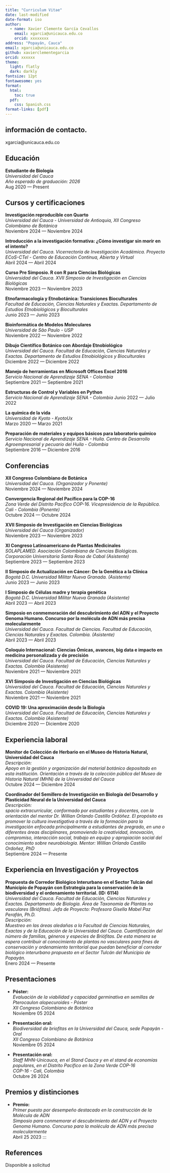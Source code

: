 ```yaml
---
title: "Curriculum Vitae"
date: last-modified
date-format: iso
author: 
  - name: Xavier Clemente García Cevallos
    email: xgarcia@unicauca.edu.co
    orcid: xxxxxxxx
address: "Popayán, Cauca"
email: xgarcia@unicauca.edu.co
github: xavierclementegarcia 
orcid: xxxxxx
theme:
  light: flatly
  dark: darkly
fontsize: 12pt
fontawesome: yes
format:
  html:
    toc: true
  pdf: 
    css: Spanish.css
format-links: [pdf]
---
```


## información de contacto.

::: {.print-only .contact-block}
xgarcia\@unicauca.edu.co
:::

## Educación

**Estudiante de Biología** <br> *Universidad del Cauca* <br> *Año esperado de graduación: 2026*<br>
[Aug 2020 --- Present]{.cvdate}

## Cursos y certificaciones

**Investigación reproducible con Quarto** <br> *Universidad del Cauca - Universidad de Antioquia, XII Congreso Colombiano de Botánica* <br>[Noviembre 2024 --- Noviembre 2024]{.cvdate}

**Introducción a la investigación formativa: ¿Cómo investigar sin morir en el intento?**<br> *Universidad del Cauca. Vicerrectoría de Investigación Académica. Proyecto ECoS-CTel - Centro de Educación Continua, Abierta y Virtual* <br> [Abril 2024 --- Abril 2024]{.cvdate}

**Curso Pre Simposio. R con R para Ciencias Biológicas** <br> *Universidad del Cauca. XVII Simposio de Investigación en Ciencias Biológicas*<br> [Noviembre 2023 --- Noviembre 2023]{.cvdate}

**Etnofarmacología y Etnobotánica: Transiciones Bioculturales** <br> *Facultad de Educación, Ciencias Naturales y Exactas. Departamento de Estudios Etnobiológicos y Bioculturales*<br> [Junio 2023 --- Junio 2023]{.cvdate}

**Bioinformática de Modelos Moleculares** <br> *Universidad de São Paulo - USP* <br>[Noviembre 2022 --- Noviembre 2022]{.cvdate}

**Dibujo Científico Botánico con Abordaje Etnobiológico** <br> *Universidad del Cauca. Facultad de Educación, Ciencias Naturales y Exactas. Departamento de Estudios Etnobiológicos y Bioculturales*<br> [Diciembre 2022 --- Diciembre 2022]{.cvdate}

**Manejo de herramientas en Microsoft Offices Excel 2016** <br> *Servicio Nacional de Aprendizaje SENA - Colombia*<br> [Septiembre 2021 --- Septiembre 2021]{.cvdate}

**Estructuras de Control y Variables en Python** <br> *Servicio Nacional de Aprendizaje SENA - Colombia* [Junio 2022 --- Julio 2022]{.cvdate}

**La química de la vida** <br> *Universidad de Kyoto - KyotoUx* <br>[Marzo 2020 --- Marzo 2021]{.cvdate}

**Preparación de materiales y equipos básicos para laboratorio químico** <br> *Servicio Nacional de Aprendizaje SENA - Huila. Centro de Desarrollo Agroempresarial y pecuario del Huila - Colombia*<br> [Septiembre 2016 --- Diciembre 2016]{.cvdate}

## Conferencias

**XII Congreso Colombiano de Botánica** <br> *Universidad del Cauca. (Organizador y Ponente)* <br>[Noviembre 2024 --- Noviembre 2024]{.cvdate}

**Convergencia Regional del Pacífico para la COP-16** <br> *Zona Verde del Distrito Pacífico COP-16. Vicepresidencia de la República. Cali - Colombia (Ponente)*<br> [Octubre 2024 --- Octubre 2024]{.cvdate}

**XVII Simposio de Investigación en Ciencias Biológicas** <br> *Universidad del Cauca (Organizador)*<br> [Noviembre 2023 --- Noviembre 2023]{.cvdate}

**XI Congreso Latinoamericano de Plantas Medicinales** <br> *SOLAPLAMED. Asociación Colombiana de Ciencias Biológicas. Corporación Universitaria Santa Rosa de Cabal (Asistente)* <br>[Septiembre 2023 --- Septiembre 2023]{.cvdate}

**II Simposio de Actualización en Cáncer: De la Genética a la Clínica** <br> *Bogotá D.C. Universidad Militar Nueva Granada. (Asistente)* <br>[Junio 2023 --- Junio 2023]{.cvdate}

**I Simposio de Células madre y terapia genética** <br> *Bogotá D.C. Universidad Militar Nueva Granada (Asistente)* <br>[Abril 2023 --- Abril 2023]{.cvdate}

**Simposio en conmemoración del descubrimiento del ADN y el Proyecto Genoma Humano. Concurso por la molécula de ADN más precisa molecularmente** <br> *Universidad del Cauca. Facultad de Ciencias. Facultad de Educación, Ciencias Naturales y Exactas. Colombia. (Asistente)*<br> [Abril 2023 --- Abril 2023]{.cvdate}

**Coloquio Internacional: Ciencias Ómicas, avances, big data e impacto en medicina personalizada y de precisión** <br> *Universidad del Cauca. Facultad de Educación, Ciencias Naturales y Exactas. Colombia (Asistente)* <br>[Noviembre 2021 --- Noviembre 2021]{.cvdate}

**XVI Simposio de Investigación en Ciencias Biológicas** <br> *Universidad del Cauca. Facultad de Educación, Ciencias Naturales y Exactas. Colombia (Asistente)* <br>[Noviembre 2021 --- Noviembre 2021]{.cvdate}

**COVID 19: Una aproximación desde la Biología** <br> *Universidad del Cauca. Facultad de Educación, Ciencias Naturales y Exactas. Colombia (Asistente)*<br> [Diciembre 2020 --- Diciembre 2020]{.cvdate}

## Experiencia laboral

**Monitor de Colección de Herbario en el Museo de Historia Natural, Universidad del Cauca** <br> *Descripción:* <br> *Apoyo en la gestión y organización del material botánico depositado en esta institución. Orientación a través de la colección pública del Museo de Historia Natural (MHN) de la Universidad del Cauca* <br>[Octubre 2024 --- Diciembre 2024]{.cvdate}

**Coordinador del Semillero de Investigación en Biología del Desarrollo y Plasticidad Neural de la Universidad del Cauca** <br> *Descripción:* <br> *spacio extracurricular, conformado por estudiantes y docentes, con la orientación del mentor Dr. Willian Orlando Castillo Ordóñez. El propósito es promover la cultura investigativa a través de la formación para la investigación enfocada principalmente a estudiantes de pregrado, en una o diferentes áreas disciplinares, promoviendo la creatividad, innovación, compromiso, interacción social, trabajo en equipo y apropiación social del conocimiento sobre neurobiología. Mentor: Willian Orlando Castillo Ordoñez, PhD* <br>[Septiembre 2024 --- Presente]{.cvdate}

## Experiencia en Investigación y Proyectos

**Propuesta de Corredor Biológico Interurbano en el Sector Tulcán del Municipio de Popayán con Estrategia para la conservación de la biodiversidad y el ordenamiento territorial. (ID: 6114)** <br> *Universidad del Cauca. Facultad de Educación, Ciencias Naturales y Exactas. Departamento de Biología. Área de Taxonomía de Plantas no vasculares (Briófitas). Jefa de Proyecto: Profesora Gisella Mabel Paz Perafán, Ph.D.* <br> *Descripción:* <br> *Muestreo en las áreas aledañas a la Facultad de Ciencias Naturales, Exactas y de la Educación de la Universidad del Cauca. Cuantificación del número de familias, géneros y especies de Briófitas. De esta manera se espera contribuir al conocimiento de plantas no vasculares para fines de conservación y ordenamiento territorial que puedan beneficiar al corredor biológico interurbano propuesto en el Sector Tulcán del Municipio de Popayán.* <br>[Enero 2024 --- Presente]{.cvdate}

## Presentaciones

-   **Póster:** <br> *Evaluación de la viabilidad y capacidad germinativa en semillas de Pterocaulon alopecuroides - Póster* <br> *XII Congreso Colombiano de Botánica* <br>[Noviembre 05 2024]{.cvdate}

-   **Presentación oral:** <br> *Biodiversidad de briofitas en la Universidad del Cauca, sede Popayán - Oral* <br> *XII Congreso Colombiano de Botánica* <br>[Noviembre 05 2024]{.cvdate}

-   **Presentación oral:**<br> *Staff MHN-Unicauca, en el Stand Cauca y en el stand de economías populares, en el Distrito Pacífico en la Zona Verde COP-16* <br> *COP-16 - Cali, Colombia* <br>[Octubre 26 2024]{.cvdate}

## Premios y distinciones

-   **Premio:** <br> *Primer puesto por desempeño destacado en la construcción de la Molécula de ADN* <br> *Simposio para conmemorar el descubrimiento del ADN y el Proyecto Genoma Humano. Concurso para la molécula de ADN más precisa molecularmente*<br>[Abril 25 2023]{.cvdate}
:::

::: print-only
## References

Disponible a solicitud
:::
